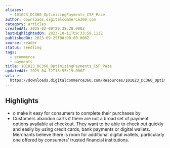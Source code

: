 ```yaml
---
aliases:
  - 101023_DC360_OptimizingPayments_CSP_Paze
author: downloads.digitalcommerce360.com
category: articles
createdAt: 2025-02-09T20:38:28.000Z
lastHighlightedOn: 2023-10-11T09:33:59.113Z
publishedOn: 2023-09-25T00:00:00.000Z
source: reader
status: seedling
tags:
  - ecommerce
  - payments
title: 101023_DC360_OptimizingPayments_CSP_Paze
updatedAt: 2025-04-12T15:55:19.000Z
url: >-
  https://downloads.digitalcommerce360.com/Resources/101023_DC360_OptimizingPayments_CSP_Paze.pdf?_hsmi=277775713&_hsenc=p2ANqtz--lE_hH_71AvrcJ9pVirPYApgTRptpCxowljrtxR5YAm9Q9AO1zpnMxqmDt0yMwscdFTOX-9sTUZOVltVaebjMoioFtPw
---
```

## Highlights

- o make it easy for consumers to complete their purchases by
- Customers abandon carts if there are not a broad set of payment options available at checkout. They want to be able to check out quickly and easily by using credit cards, bank payments or digital wallets. Merchants believe there is room for additional digital wallets, particularly one offered by consumers’ trusted financial institutions.
